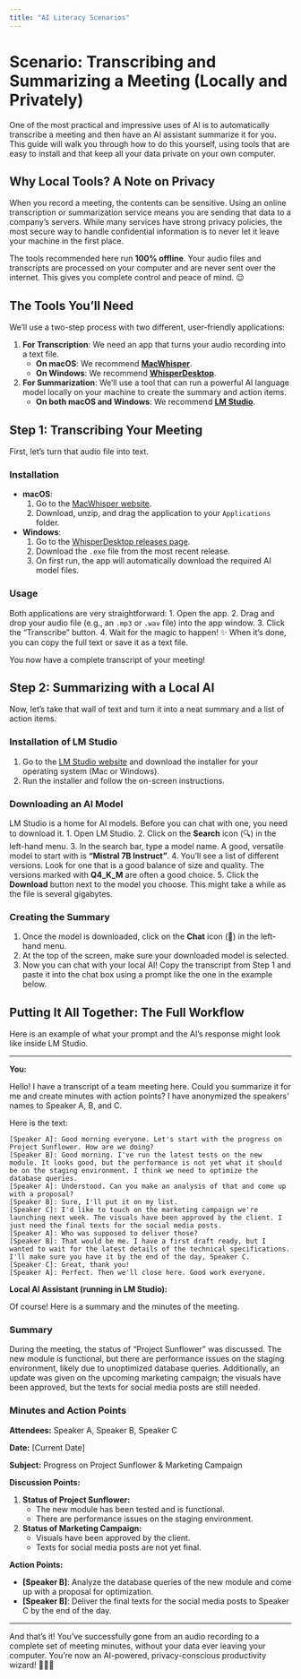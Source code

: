 ```yaml
---
title: "AI Literacy Scenarios"
---
```


# Scenario: Transcribing and Summarizing a Meeting (Locally and Privately)

One of the most practical and impressive uses of AI is to automatically transcribe a meeting and then have an AI assistant summarize it for you. This guide will walk you through how to do this yourself, using tools that are easy to install and that keep all your data private on your own computer.

## Why Local Tools? A Note on Privacy

When you record a meeting, the contents can be sensitive. Using an online transcription or summarization service means you are sending that data to a company's servers. While many services have strong privacy policies, the most secure way to handle confidential information is to never let it leave your machine in the first place.

The tools recommended here run **100% offline**. Your audio files and transcripts are processed on your computer and are never sent over the internet. This gives you complete control and peace of mind. 😌

## The Tools You'll Need

We'll use a two-step process with two different, user-friendly applications:

1.  **For Transcription**: We need an app that turns your audio recording into a text file.
    *   **On macOS**: We recommend **[MacWhisper](https://goodsnooze.gumroad.com/l/macwhisper)**.
    *   **On Windows**: We recommend **[WhisperDesktop](https://github.com/chidiwilliams/WhisperDesktop)**.

2.  **For Summarization**: We'll use a tool that can run a powerful AI language model locally on your machine to create the summary and action items.
    *   **On both macOS and Windows**: We recommend **[LM Studio](https://lmstudio.ai/)**.

## Step 1: Transcribing Your Meeting

First, let's turn that audio file into text.

### Installation

*   **macOS**:
    1.  Go to the [MacWhisper website](https://goodsnooze.gumroad.com/l/macwhisper).
    2.  Download, unzip, and drag the application to your `Applications` folder.

*   **Windows**:
    1.  Go to the [WhisperDesktop releases page](https://github.com/chidiwilliams/WhisperDesktop/releases).
    2.  Download the `.exe` file from the most recent release.
    3.  On first run, the app will automatically download the required AI model files.

### Usage

Both applications are very straightforward:
1.  Open the app.
2.  Drag and drop your audio file (e.g., an `.mp3` or `.wav` file) into the app window.
3.  Click the "Transcribe" button.
4.  Wait for the magic to happen! ✨ When it's done, you can copy the full text or save it as a text file.

You now have a complete transcript of your meeting!

## Step 2: Summarizing with a Local AI

Now, let's take that wall of text and turn it into a neat summary and a list of action items.

### Installation of LM Studio

1.  Go to the [LM Studio website](https://lmstudio.ai/) and download the installer for your operating system (Mac or Windows).
2.  Run the installer and follow the on-screen instructions.

### Downloading an AI Model

LM Studio is a home for AI models. Before you can chat with one, you need to download it.
1.  Open LM Studio.
2.  Click on the **Search** icon (🔍) in the left-hand menu.
3.  In the search bar, type a model name. A good, versatile model to start with is **"Mistral 7B Instruct"**.
4.  You'll see a list of different versions. Look for one that is a good balance of size and quality. The versions marked with **Q4_K_M** are often a good choice.
5.  Click the **Download** button next to the model you choose. This might take a while as the file is several gigabytes.

### Creating the Summary

1.  Once the model is downloaded, click on the **Chat** icon (💬) in the left-hand menu.
2.  At the top of the screen, make sure your downloaded model is selected.
3.  Now you can chat with your local AI! Copy the transcript from Step 1 and paste it into the chat box using a prompt like the one in the example below.

## Putting It All Together: The Full Workflow

Here is an example of what your prompt and the AI's response might look like inside LM Studio.

---

**You:**

Hello! I have a transcript of a team meeting here. Could you summarize it for me and create minutes with action points? I have anonymized the speakers' names to Speaker A, B, and C.

Here is the text:
```
[Speaker A]: Good morning everyone. Let's start with the progress on Project Sunflower. How are we doing?
[Speaker B]: Good morning. I've run the latest tests on the new module. It looks good, but the performance is not yet what it should be on the staging environment. I think we need to optimize the database queries.
[Speaker A]: Understood. Can you make an analysis of that and come up with a proposal?
[Speaker B]: Sure, I'll put it on my list.
[Speaker C]: I'd like to touch on the marketing campaign we're launching next week. The visuals have been approved by the client. I just need the final texts for the social media posts.
[Speaker A]: Who was supposed to deliver those?
[Speaker B]: That would be me. I have a first draft ready, but I wanted to wait for the latest details of the technical specifications. I'll make sure you have it by the end of the day, Speaker C.
[Speaker C]: Great, thank you!
[Speaker A]: Perfect. Then we'll close here. Good work everyone.
```

**Local AI Assistant (running in LM Studio):**

Of course! Here is a summary and the minutes of the meeting.

### Summary

During the meeting, the status of "Project Sunflower" was discussed. The new module is functional, but there are performance issues on the staging environment, likely due to unoptimized database queries. Additionally, an update was given on the upcoming marketing campaign; the visuals have been approved, but the texts for social media posts are still needed.

### Minutes and Action Points

**Attendees:** Speaker A, Speaker B, Speaker C

**Date:** [Current Date]

**Subject:** Progress on Project Sunflower & Marketing Campaign

**Discussion Points:**

1.  **Status of Project Sunflower:**
    *   The new module has been tested and is functional.
    *   There are performance issues on the staging environment.

2.  **Status of Marketing Campaign:**
    *   Visuals have been approved by the client.
    *   Texts for social media posts are not yet final.

**Action Points:**

*   **[Speaker B]**: Analyze the database queries of the new module and come up with a proposal for optimization.
*   **[Speaker B]**: Deliver the final texts for the social media posts to Speaker C by the end of the day.

---

And that's it! You've successfully gone from an audio recording to a complete set of meeting minutes, without your data ever leaving your computer. You're now an AI-powered, privacy-conscious productivity wizard! 🧙‍♀️🚀
